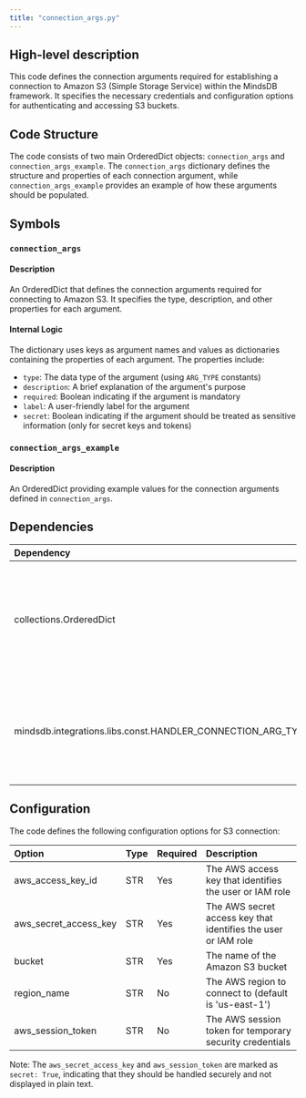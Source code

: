 ```yaml
---
title: "connection_args.py"
---
```


## High-level description
This code defines the connection arguments required for establishing a connection to Amazon S3 (Simple Storage Service) within the MindsDB framework. It specifies the necessary credentials and configuration options for authenticating and accessing S3 buckets.

## Code Structure
The code consists of two main OrderedDict objects: `connection_args` and `connection_args_example`. The `connection_args` dictionary defines the structure and properties of each connection argument, while `connection_args_example` provides an example of how these arguments should be populated.

## Symbols

### `connection_args`
#### Description
An OrderedDict that defines the connection arguments required for connecting to Amazon S3. It specifies the type, description, and other properties for each argument.

#### Internal Logic
The dictionary uses keys as argument names and values as dictionaries containing the properties of each argument. The properties include:
- `type`: The data type of the argument (using `ARG_TYPE` constants)
- `description`: A brief explanation of the argument's purpose
- `required`: Boolean indicating if the argument is mandatory
- `label`: A user-friendly label for the argument
- `secret`: Boolean indicating if the argument should be treated as sensitive information (only for secret keys and tokens)

### `connection_args_example`
#### Description
An OrderedDict providing example values for the connection arguments defined in `connection_args`.

## Dependencies
| Dependency | Purpose |
|:-----------|:--------|
| collections.OrderedDict | Used to create ordered dictionaries for maintaining the order of connection arguments |
| mindsdb.integrations.libs.const.HANDLER_CONNECTION_ARG_TYPE | Imported as ARG_TYPE, used to specify the data types of connection arguments |

## Configuration
The code defines the following configuration options for S3 connection:

| Option | Type | Required | Description |
|:-------|:-----|:---------|:------------|
| aws_access_key_id | STR | Yes | The AWS access key that identifies the user or IAM role |
| aws_secret_access_key | STR | Yes | The AWS secret access key that identifies the user or IAM role |
| bucket | STR | Yes | The name of the Amazon S3 bucket |
| region_name | STR | No | The AWS region to connect to (default is 'us-east-1') |
| aws_session_token | STR | No | The AWS session token for temporary security credentials |

Note: The `aws_secret_access_key` and `aws_session_token` are marked as `secret: True`, indicating that they should be handled securely and not displayed in plain text.